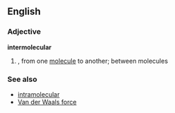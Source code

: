 ==English==
===Adjective===
'''intermolecular'''
#{{chemistry}},{{physics}} from one [[molecule]] to another; between molecules
===See also===
*[[intramolecular]]
*[[Van der Waals force]]